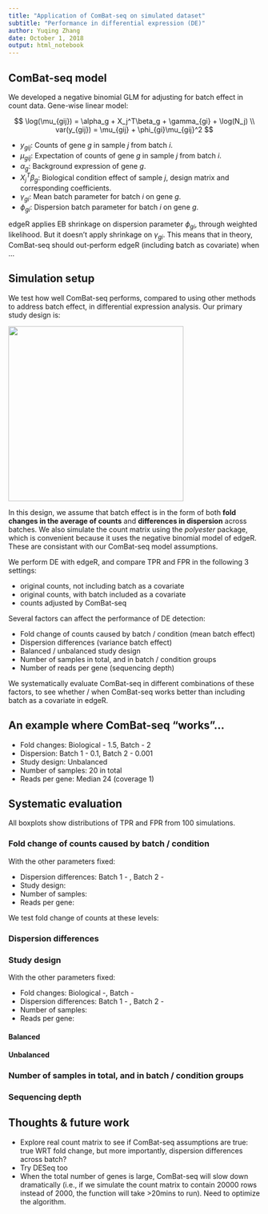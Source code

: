 ```yaml
---
title: "Application of ComBat-seq on simulated dataset"
subtitle: "Performance in differential expression (DE)"
author: Yuqing Zhang
date: October 1, 2018
output: html_notebook
---
```


## ComBat-seq model

We developed a negative binomial GLM for adjusting for batch effect in count data. Gene-wise linear model:

$$
\log(\mu_{gij}) = \alpha_g + X_j^T\beta_g + \gamma_{gi} + \log(N_j) \\
var(y_{gij}) = \mu_{gij} + \phi_{gi}\mu_{gij}^2
$$

* $y_{gij}$: Counts of gene $g$ in sample $j$ from batch $i$.
* $\mu_{gij}$: Expectation of counts of gene $g$ in sample $j$ from batch $i$.
* $\alpha_g$: Background expression of gene $g$.
* $X_j^T\beta_g$: Biological condition effect of sample $j$, design matrix and corresponding coefficients.
* $\gamma_{gi}$: Mean batch parameter for batch $i$ on gene $g$.
* $\phi_{gi}$: Dispersion batch parameter for batch $i$ on gene $g$.

edgeR applies EB shrinkage on dispersion parameter $\phi_{gi}$, through weighted likelihood. But it doesn't apply shrinkage on $\gamma_{gi}$. This means that in theory, ComBat-seq should out-perform edgeR (including batch as covariate) when ...


## Simulation setup

We test how well ComBat-seq performs, compared to using other methods to address batch effect, in differential expression analysis. Our primary study design is:

<img src="/Users/yuqingz/Dropbox/Work/ComBat_Seq/study_design_2.png" width="350">

In this design, we assume that batch effect is in the form of both **fold changes in the average of counts** and **differences in dispersion** across batches. We also simulate the count matrix using the *polyester* package, which is convenient because it uses the negative binomial model of edgeR. These are consistant with our ComBat-seq model assumptions. 

We perform DE with edgeR, and compare TPR and FPR in the following 3 settings:

+ original counts, not including batch as a covariate
+ original counts, with batch included as a covariate
+ counts adjusted by ComBat-seq

Several factors can affect the performance of DE detection:

* Fold change of counts caused by batch / condition (mean batch effect)
* Dispersion differences (variance batch effect)
* Balanced / unbalanced study design
* Number of samples in total, and in batch / condition groups
* Number of reads per gene (sequencing depth)

We systematically evaluate ComBat-seq in different combinations of these factors, to see whether / when ComBat-seq works better than including batch as a covariate in edgeR.


## An example where ComBat-seq "works"...

* Fold changes: Biological - 1.5, Batch - 2 
* Dispersion: Batch 1 - 0.1, Batch 2 - 0.001
* Study design: Unbalanced 
* Number of samples: 20 in total 
* Reads per gene: Median 24 (coverage 1)





## Systematic evaluation 

All boxplots show distributions of TPR and FPR from 100 simulations.

### Fold change of counts caused by batch / condition {.tabset}

With the other parameters fixed:

* Dispersion differences: Batch 1 - , Batch 2 -
* Study design: 
* Number of samples: 
* Reads per gene:

We test fold change of counts at these levels:





### Dispersion differences {.tabset}




### Study design {.tabset}

With the other parameters fixed:

* Fold changes: Biological -, Batch -
* Dispersion differences: Batch 1 - , Batch 2 -
* Number of samples: 
* Reads per gene:

#### Balanced


#### Unbalanced



### Number of samples in total, and in batch / condition groups {.tabset}


### Sequencing depth {.tabset}



## Thoughts & future work

* Explore real count matrix to see if ComBat-seq assumptions are true: true WRT fold change, but more importantly, dispersion differences across batch?
* Try DESeq too
* When the total number of genes is large, ComBat-seq will slow down dramatically (i.e., if we simulate the count matrix to contain 20000 rows instead of 2000, the function will take >20mins to run). Need to optimize the algorithm.
